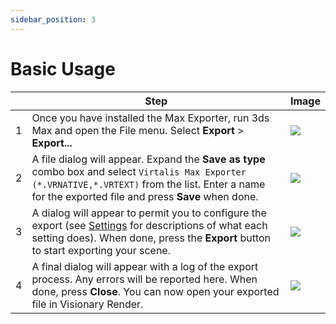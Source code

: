 ```yaml
---
sidebar_position: 3
---
```


# Basic Usage

| | Step | Image |
|---|---|---|
| 1 | Once you have installed the Max Exporter, run 3ds Max and open the File menu. Select **Export** > **Export...** | ![](/img/exporters/max-file-menu.png) |
| 2 | A file dialog will appear. Expand the **Save as type** combo box and select `Virtalis Max Exporter (*.VRNATIVE,*.VRTEXT)` from the list. Enter a name for the exported file and press **Save** when done. | ![](/img/exporters/max-file-browser.png) | 
| 3 | A dialog will appear to permit you to configure the export (see [Settings](settings.mdx) for descriptions of what each setting does). When done, press the **Export** button to start exporting your scene. | ![](/img/exporters/max-gui.png) | 
| 4 | A final dialog will appear with a log of the export process. Any errors will be reported here. When done, press **Close**. You can now open your exported file in Visionary Render. | ![](/img/exporters/max-log-output.png) |
